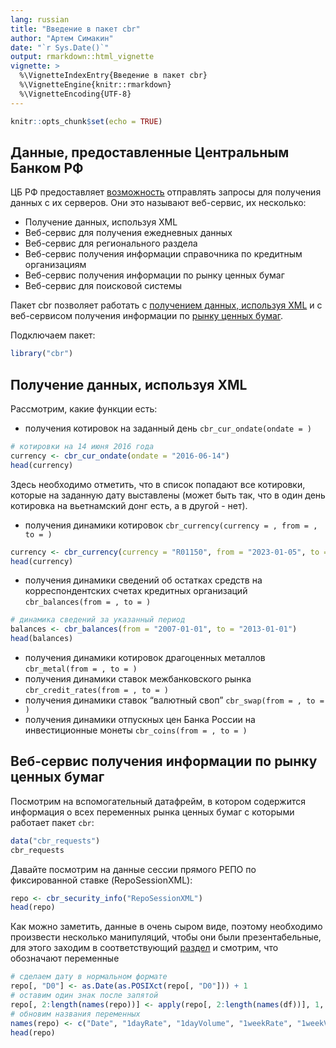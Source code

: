 ```yaml
---
lang: russian
title: "Введение в пакет cbr"
author: "Артем Симакин"
date: "`r Sys.Date()`"
output: rmarkdown::html_vignette
vignette: >
  %\VignetteIndexEntry{Введение в пакет cbr}
  %\VignetteEngine{knitr::rmarkdown}
  %\VignetteEncoding{UTF-8}
---
```


```r
knitr::opts_chunk$set(echo = TRUE)
```

## Данные, предоставленные Центральным Банком РФ

ЦБ РФ предоставляет [возможность](http://www.cbr.ru/scripts/Root.asp) отправлять запросы для получения данных с их серверов. Они это называют веб-сервис, их несколько:

- Получение данных, используя XML
- Веб-сервис для получения ежедневных данных
- Веб-сервис для регионального раздела
- Веб-сервис получения информации справочника по кредитным организациям
- Веб-сервис получения информации по рынку ценных бумаг
- Веб-сервис для поисковой системы

Пакет cbr позволяет работать c [получением данных, используя XML](http://www.cbr.ru/scripts/Root.asp?PrtId=SXML) и с веб-сервисом получения информации по [рынку ценных бумаг](http://www.cbr.ru/secinfo/secinfo.asmx).

Подключаем пакет:
```r
library("cbr")
```



## Получение данных, используя XML

Рассмотрим, какие функции есть:

-  получения котировок на заданный день `cbr_cur_ondate(ondate = )`

```r
# котировки на 14 июня 2016 года
currency <- cbr_cur_ondate(ondate = "2016-06-14")
head(currency)
```

Здесь необходимо отметить, что в список попадают все котировки, которые на заданную дату выставлены (может быть так, что в один день котировка на вьетнамский донг есть, а в другой - нет).

-  получения динамики котировок `cbr_currency(currency = , from = , to = )`

```r
currency <- cbr_currency(currency = "R01150", from = "2023-01-05", to = "2024-09-18")
head(currency)
```

- получения динамики сведений об остатках средств на корреспондентских счетах кредитных организаций `cbr_balances(from = , to = )`

```r
# динамика сведений за указанный период
balances <- cbr_balances(from = "2007-01-01", to = "2013-01-01")
head(balances)
```

- получения динамики котировок драгоценных металлов `cbr_metal(from = , to = )`
- получения динамики ставок межбанковского рынка `cbr_credit_rates(from = , to = )`
- получения динамики ставок "валютный своп" `cbr_swap(from = , to = )`
- получения динамики отпускных цен Банка России на инвестиционные монеты `cbr_coins(from = , to = )`

## Веб-сервис получения информации по рынку ценных бумаг

Посмотрим на вспомогательный датафрейм, в котором содержится информация о всех переменных рынка ценных бумаг с которыми работает пакет `cbr`:
```r
data("cbr_requests")
cbr_requests
```


Давайте посмотрим на данные сессии прямого РЕПО по фиксированной ставке (RepoSessionXML):
```.r
repo <- cbr_security_info("RepoSessionXML")
head(repo)
```

Как можно заметить, данные в очень сыром виде, поэтому необходимо произвести несколько манипуляций, чтобы они были презентабельные, для этого заходим в соответствующий [раздел](http://www.cbr.ru/scripts/SecInfo_XSD/RepoSession.xsd) и смотрим, что обозначают переменные

```.r
# сделаем дату в нормальном формате
repo[, "D0"] <- as.Date(as.POSIXct(repo[, "D0"])) + 1
# оставим один знак после запятой
repo[, 2:length(names(repo))] <- apply(repo[, 2:length(names(df))], 1, as.numeric)
# обновим названия переменных
names(repo) <- c("Date", "1dayRate", "1dayVolume", "1weekRate", "1weekVolume")
head(repo)
```




